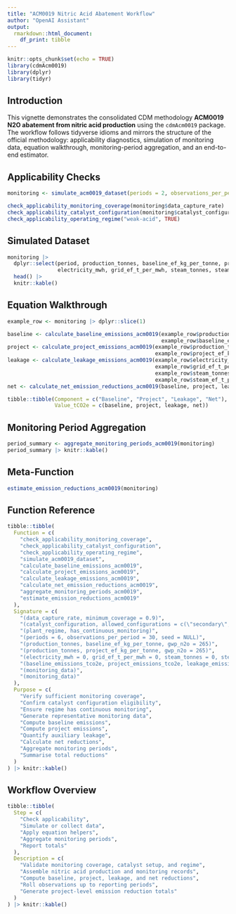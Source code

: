 ```yaml
---
title: "ACM0019 Nitric Acid Abatement Workflow"
author: "OpenAI Assistant"
output:
  rmarkdown::html_document:
    df_print: tibble
---
```


```r
knitr::opts_chunk$set(echo = TRUE)
library(cdmAcm0019)
library(dplyr)
library(tidyr)
```

## Introduction

This vignette demonstrates the consolidated CDM methodology **ACM0019 N2O abatement from nitric acid production** using the `cdmAcm0019` package. The workflow follows tidyverse idioms and mirrors the structure of the official methodology: applicability diagnostics, simulation of monitoring data, equation walkthrough, monitoring-period aggregation, and an end-to-end estimator.

## Applicability Checks

```r
monitoring <- simulate_acm0019_dataset(periods = 2, observations_per_period = 10, seed = 101)

check_applicability_monitoring_coverage(monitoring$data_capture_rate)
check_applicability_catalyst_configuration(monitoring$catalyst_configuration)
check_applicability_operating_regime("weak-acid", TRUE)
```

## Simulated Dataset

```r
monitoring |> 
  dplyr::select(period, production_tonnes, baseline_ef_kg_per_tonne, project_ef_kg_per_tonne,
                electricity_mwh, grid_ef_t_per_mwh, steam_tonnes, steam_ef_t_per_tonne) |> 
  head() |> 
  knitr::kable()
```

## Equation Walkthrough

```r
example_row <- monitoring |> dplyr::slice(1)

baseline <- calculate_baseline_emissions_acm0019(example_row$production_tonnes,
                                                 example_row$baseline_ef_kg_per_tonne)
project <- calculate_project_emissions_acm0019(example_row$production_tonnes,
                                               example_row$project_ef_kg_per_tonne)
leakage <- calculate_leakage_emissions_acm0019(example_row$electricity_mwh,
                                               example_row$grid_ef_t_per_mwh,
                                               example_row$steam_tonnes,
                                               example_row$steam_ef_t_per_tonne)
net <- calculate_net_emission_reductions_acm0019(baseline, project, leakage)

tibble::tibble(Component = c("Baseline", "Project", "Leakage", "Net"),
               Value_tCO2e = c(baseline, project, leakage, net))
```

## Monitoring Period Aggregation

```r
period_summary <- aggregate_monitoring_periods_acm0019(monitoring)
period_summary |> knitr::kable()
```

## Meta-Function

```r
estimate_emission_reductions_acm0019(monitoring)
```

## Function Reference

```r
tibble::tibble(
  Function = c(
    "check_applicability_monitoring_coverage",
    "check_applicability_catalyst_configuration",
    "check_applicability_operating_regime",
    "simulate_acm0019_dataset",
    "calculate_baseline_emissions_acm0019",
    "calculate_project_emissions_acm0019",
    "calculate_leakage_emissions_acm0019",
    "calculate_net_emission_reductions_acm0019",
    "aggregate_monitoring_periods_acm0019",
    "estimate_emission_reductions_acm0019"
  ),
  Signature = c(
    "(data_capture_rate, minimum_coverage = 0.9)",
    "(catalyst_configuration, allowed_configurations = c(\"secondary\", \"tertiary\"))",
    "(plant_regime, has_continuous_monitoring)",
    "(periods = 6, observations_per_period = 30, seed = NULL)",
    "(production_tonnes, baseline_ef_kg_per_tonne, gwp_n2o = 265)",
    "(production_tonnes, project_ef_kg_per_tonne, gwp_n2o = 265)",
    "(electricity_mwh = 0, grid_ef_t_per_mwh = 0, steam_tonnes = 0, steam_ef_t_per_tonne = 0)",
    "(baseline_emissions_tco2e, project_emissions_tco2e, leakage_emissions_tco2e = 0)",
    "(monitoring_data)",
    "(monitoring_data)"
  ),
  Purpose = c(
    "Verify sufficient monitoring coverage",
    "Confirm catalyst configuration eligibility",
    "Ensure regime has continuous monitoring",
    "Generate representative monitoring data",
    "Compute baseline emissions",
    "Compute project emissions",
    "Quantify auxiliary leakage",
    "Calculate net reductions",
    "Aggregate monitoring periods",
    "Summarise total reductions"
  )
) |> knitr::kable()
```

## Workflow Overview

```r
tibble::tibble(
  Step = c(
    "Check applicability",
    "Simulate or collect data",
    "Apply equation helpers",
    "Aggregate monitoring periods",
    "Report totals"
  ),
  Description = c(
    "Validate monitoring coverage, catalyst setup, and regime",
    "Assemble nitric acid production and monitoring records",
    "Compute baseline, project, leakage, and net reductions",
    "Roll observations up to reporting periods",
    "Generate project-level emission reduction totals"
  )
) |> knitr::kable()
```

